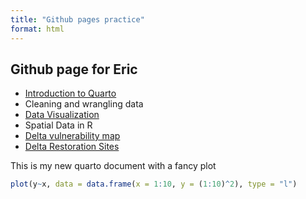 ```yaml
---
title: "Github pages practice"
format: html
---
```


## Github page for Eric

- [Introduction to Quarto](Intro_quarto.html)
- Cleaning and wrangling data
- [Data Visualization](Data_visualization.html)
- Spatial Data in R
- [Delta vulnerability map](Delta_flexshiny_GPC_SVI.html)
- [Delta Restoration Sites](Delta_flexshiny_All_rest_sites.html)

This is my new quarto document with a fancy plot

```r

plot(y~x, data = data.frame(x = 1:10, y = (1:10)^2), type = "l")

```
